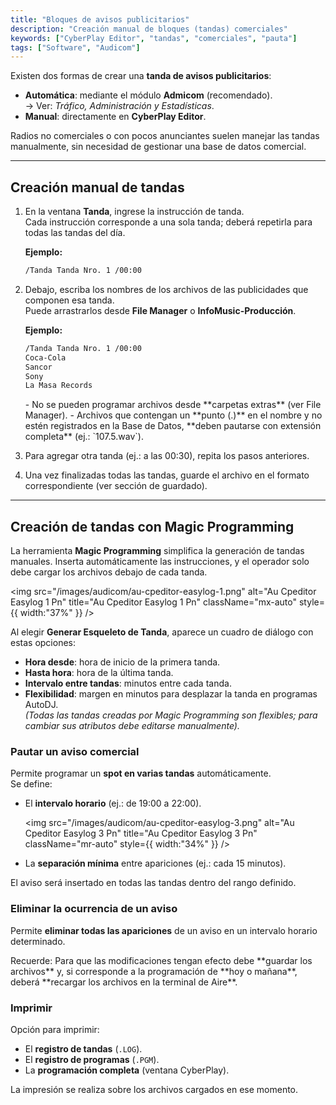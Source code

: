 ```yaml
---
title: "Bloques de avisos publicitarios"
description: "Creación manual de bloques (tandas) comerciales"
keywords: ["CyberPlay Editor", "tandas", "comerciales", "pauta"]
tags: ["Software", "Audicom"]
---
```


Existen dos formas de crear una **tanda de avisos publicitarios**:

- **Automática**: mediante el módulo **Admicom** (recomendado).\
  → Ver: _Tráfico, Administración y Estadísticas_.
- **Manual**: directamente en **CyberPlay Editor**.

Radios no comerciales o con pocos anunciantes suelen manejar las tandas manualmente, sin necesidad de gestionar una base de datos comercial.

---

## Creación manual de tandas

1. En la ventana **Tanda**, ingrese la instrucción de tanda.\
   Cada instrucción corresponde a una sola tanda; deberá repetirla para todas las tandas del día.

   **Ejemplo:**

   ```txt
   /Tanda Tanda Nro. 1 /00:00
   ```
2. Debajo, escriba los nombres de los archivos de las publicidades que componen esa tanda.\
   Puede arrastrarlos desde **File Manager** o **InfoMusic-Producción**.

   **Ejemplo:**

   ```txt
   /Tanda Tanda Nro. 1 /00:00
   Coca-Cola
   Sancor
   Sony
   La Masa Records
   ```

   <Note>
     - No se pueden programar archivos desde **carpetas extras** (ver File Manager).
     - Archivos que contengan un **punto (.)** en el nombre y no estén registrados en la Base de Datos, **deben pautarse con extensión completa** (ej.: `107.5.wav`).
   </Note>
3. Para agregar otra tanda (ej.: a las 00:30), repita los pasos anteriores.
4. Una vez finalizadas todas las tandas, guarde el archivo en el formato correspondiente (ver sección de guardado).

---

## Creación de tandas con Magic Programming

La herramienta **Magic Programming** simplifica la generación de tandas manuales. Inserta automáticamente las instrucciones, y el operador solo debe cargar los archivos debajo de cada tanda.

<img
  src="/images/audicom/au-cpeditor-easylog-1.png"
  alt="Au Cpeditor Easylog 1 Pn"
  title="Au Cpeditor Easylog 1 Pn"
  className="mx-auto"
  style={{ width:"37%" }}
/>

Al elegir **Generar Esqueleto de Tanda**, aparece un cuadro de diálogo con estas opciones:

- **Hora desde**: hora de inicio de la primera tanda.
- **Hasta hora**: hora de la última tanda.
- **Intervalo entre tandas**: minutos entre cada tanda.
- **Flexibilidad**: margen en minutos para desplazar la tanda en programas AutoDJ.\
  _(Todas las tandas creadas por Magic Programming son flexibles; para cambiar sus atributos debe editarse manualmente)._

### Pautar un aviso comercial

Permite programar un **spot en varias tandas** automáticamente.\
Se define:

- El **intervalo horario** (ej.: de 19:00 a 22:00).

  <img
    src="/images/audicom/au-cpeditor-easylog-3.png"
    alt="Au Cpeditor Easylog 3 Pn"
    title="Au Cpeditor Easylog 3 Pn"
    className="mr-auto"
    style={{ width:"34%" }}
  />
- La **separación mínima** entre apariciones (ej.: cada 15 minutos).

El aviso será insertado en todas las tandas dentro del rango definido.

### Eliminar la ocurrencia de un aviso

Permite **eliminar todas las apariciones** de un aviso en un intervalo horario determinado.

<Note>
  Recuerde: Para que las modificaciones tengan efecto debe **guardar los archivos** y, si corresponde a la programación de **hoy o mañana**, deberá **recargar los archivos en la terminal de Aire**.
</Note>

### Imprimir

Opción para imprimir:

- El **registro de tandas** (`.LOG`).
- El **registro de programas** (`.PGM`).
- La **programación completa** (ventana CyberPlay).

La impresión se realiza sobre los archivos cargados en ese momento.